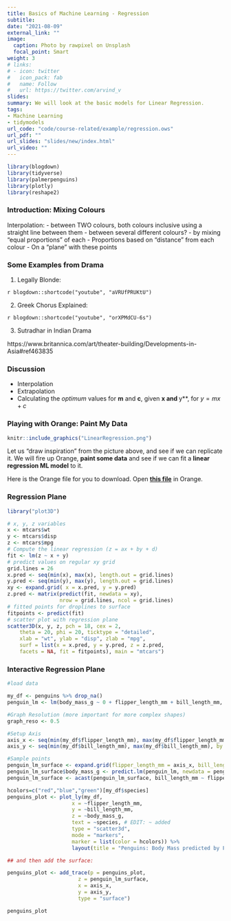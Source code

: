 ```yaml
---
title: Basics of Machine Learning - Regression
subtitle: 
date: "2021-08-09"
external_link: ""
image:
  caption: Photo by rawpixel on Unsplash
  focal_point: Smart
weight: 3
# links:
# - icon: twitter
#   icon_pack: fab
#   name: Follow
#   url: https://twitter.com/arvind_v
slides:
summary: We will look at the basic models for Linear Regression.
tags:
- Machine Learning
- tidymodels
url_code: "code/course-related/example/regression.ows"
url_pdf: ""
url_slides: "slides/new/index.html"
url_video: ""
---
```



```r
library(blogdown)
library(tidyverse)
library(palmerpenguins)
library(plotly)
library(reshape2)
```


### Introduction: Mixing Colours

Interpolation: 
- between TWO colours, both colours inclusive using a straight line between them 
- between several different colours?
  - by mixing "equal proportions" of each
  - Proportions based on "distance" from each colour
  - On a "plane" with these points


### Some Examples from Drama

1. Legally Blonde: 

`r blogdown::shortcode("youtube", "aVRUfPRUKtU")`

2. Greek Chorus Explained: 

`r blogdown::shortcode("youtube", "orXPMdCU-6s")`

3. Sutradhar in Indian Drama

https://www.britannica.com/art/theater-building/Developments-in-Asia#ref463835

### Discussion

- Interpolation
- Extrapolation
- Calculating the *optimum * values for **m** and **c**, given **x and **y**, for $y = mx + c$

### Playing with Orange: Paint My Data

```r

knitr::include_graphics("LinearRegression.png")

```

Let us "draw inspiration" from the picture above, and see if we can replicate it. We will fire up Orange, **paint some data** and see if we can fit a **linear regression ML model** to it. 

Here is the Orange file for you to download. Open [**this file**](LinearRegression.ows) in Orange. 


### Regression Plane

```r

library("plot3D")

# x, y, z variables
x <- mtcars$wt
y <- mtcars$disp
z <- mtcars$mpg
# Compute the linear regression (z = ax + by + d)
fit <- lm(z ~ x + y)
# predict values on regular xy grid
grid.lines = 26
x.pred <- seq(min(x), max(x), length.out = grid.lines)
y.pred <- seq(min(y), max(y), length.out = grid.lines)
xy <- expand.grid( x = x.pred, y = y.pred)
z.pred <- matrix(predict(fit, newdata = xy), 
                 nrow = grid.lines, ncol = grid.lines)
# fitted points for droplines to surface
fitpoints <- predict(fit)
# scatter plot with regression plane
scatter3D(x, y, z, pch = 18, cex = 2, 
    theta = 20, phi = 20, ticktype = "detailed",
    xlab = "wt", ylab = "disp", zlab = "mpg",  
    surf = list(x = x.pred, y = y.pred, z = z.pred,  
    facets = NA, fit = fitpoints), main = "mtcars")
```


### Interactive Regression Plane

```r
#load data

my_df <- penguins %>% drop_na()
penguin_lm <- lm(body_mass_g ~ 0 + flipper_length_mm + bill_length_mm, data = my_df)
```


```r
#Graph Resolution (more important for more complex shapes)
graph_reso <- 0.5

#Setup Axis
axis_x <- seq(min(my_df$flipper_length_mm), max(my_df$flipper_length_mm), by = graph_reso)
axis_y <- seq(min(my_df$bill_length_mm), max(my_df$bill_length_mm), by = graph_reso)

#Sample points
penguin_lm_surface <- expand.grid(flipper_length_mm = axis_x, bill_length_mm = axis_y,KEEP.OUT.ATTRS = F)
penguin_lm_surface$body_mass_g <- predict.lm(penguin_lm, newdata = penguin_lm_surface)
penguin_lm_surface <- acast(penguin_lm_surface, bill_length_mm ~ flipper_length_mm, value.var = "body_mass_g") #y ~ x

```


```r
hcolors=c("red","blue","green")[my_df$species]
penguins_plot <- plot_ly(my_df, 
                     x = ~flipper_length_mm, 
                     y = ~bill_length_mm, 
                     z = ~body_mass_g,
                     text = ~species, # EDIT: ~ added
                     type = "scatter3d", 
                     mode = "markers",
                     marker = list(color = hcolors)) %>% 
                     layout(title = "Penguins: Body Mass predicted by Flipper Length and Bill Length")

## and then add the surface:

penguins_plot <- add_trace(p = penguins_plot,
                       z = penguin_lm_surface,
                       x = axis_x,
                       y = axis_y,
                       type = "surface")

penguins_plot

```

